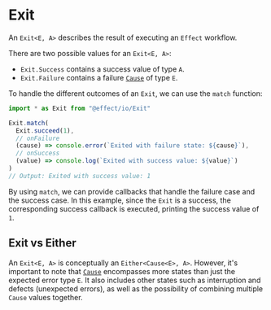 # Exit

An `Exit<E, A>` describes the result of executing an `Effect` workflow.

There are two possible values for an `Exit<E, A>`:

- `Exit.Success` contains a success value of type `A`.
- `Exit.Failure` contains a failure [`Cause`](cause) of type `E`.

To handle the different outcomes of an `Exit`, we can use the `match` function:

```ts
import * as Exit from "@effect/io/Exit"

Exit.match(
  Exit.succeed(1),
  // onFailure
  (cause) => console.error(`Exited with failure state: ${cause}`),
  // onSuccess
  (value) => console.log(`Exited with success value: ${value}`)
)
// Output: Exited with success value: 1
```

By using `match`, we can provide callbacks that handle the failure case and the success case. In this example, since the `Exit` is a success, the corresponding success callback is executed, printing the success value of `1`.

## Exit vs Either

An `Exit<E, A>` is conceptually an `Either<Cause<E>, A>`. However, it's important to note that [`Cause`](cause) encompasses more states than just the expected error type `E`. It also includes other states such as interruption and defects (unexpected errors), as well as the possibility of combining multiple `Cause` values together.
